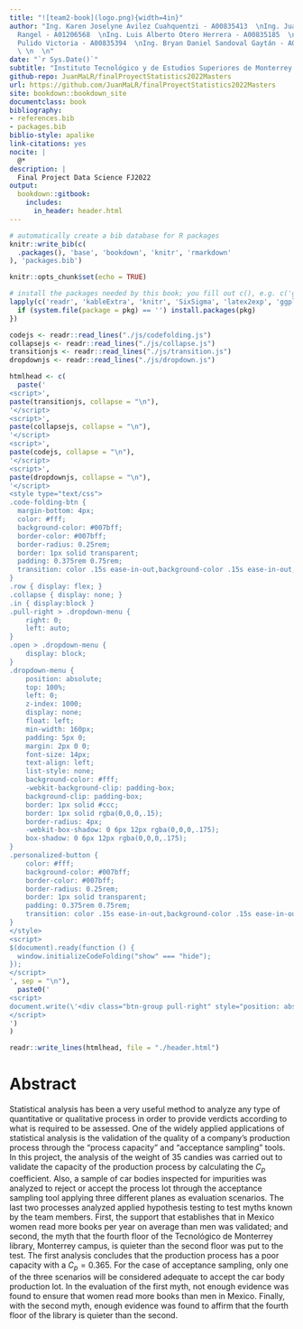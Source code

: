 ```yaml
---
title: "![team2-book](logo.png){width=4in}"
author: "Ing. Karen Joselyne Avilez Cuahquentzi - A00835413  \nIng. Juan Manuel Ledesma
  Rangel - A01206568  \nIng. Luis Alberto Otero Herrera - A00835185  \nIng. Luis Antonio
  Pulido Victoria - A00835394  \nIng. Bryan Daniel Sandoval Gaytán - A00835418  \n
  \ \n  \n"
date: "`r Sys.Date()`"
subtitle: "Instituto Tecnológico y de Estudios Superiores de Monterrey  \nCampus Monterrey\n"
github-repo: JuanMaLR/finalProyectStatistics2022Masters
url: https://github.com/JuanMaLR/finalProyectStatistics2022Masters
site: bookdown::bookdown_site
documentclass: book
bibliography:
- references.bib
- packages.bib
biblio-style: apalike
link-citations: yes
nocite: |
  @*
description: |
  Final Project Data Science FJ2022
output:
  bookdown::gitbook:
    includes:
      in_header: header.html
---
```


```r
# automatically create a bib database for R packages
knitr::write_bib(c(
  .packages(), 'base', 'bookdown', 'knitr', 'rmarkdown'
), 'packages.bib')
```

```r
knitr::opts_chunk$set(echo = TRUE)

# install the packages needed by this book; you fill out c(), e.g. c('ggplot2', 'dplyr')
lapply(c('readr', 'kableExtra', 'knitr', 'SixSigma', 'latex2exp', 'ggplot2', 'boot', 'remotes', 'bookdown'), function(pkg) {
  if (system.file(package = pkg) == '') install.packages(pkg)
})
```

```R
codejs <- readr::read_lines("./js/codefolding.js")
collapsejs <- readr::read_lines("./js/collapse.js")
transitionjs <- readr::read_lines("./js/transition.js")
dropdownjs <- readr::read_lines("./js/dropdown.js")

htmlhead <- c(
  paste('
<script>',
paste(transitionjs, collapse = "\n"),
'</script>
<script>',
paste(collapsejs, collapse = "\n"),
'</script>
<script>',
paste(codejs, collapse = "\n"),
'</script>
<script>',
paste(dropdownjs, collapse = "\n"),
'</script>
<style type="text/css">
.code-folding-btn { 
  margin-bottom: 4px; 
  color: #fff;
  background-color: #007bff;
  border-color: #007bff;
  border-radius: 0.25rem;
  border: 1px solid transparent;
  padding: 0.375rem 0.75rem;
  transition: color .15s ease-in-out,background-color .15s ease-in-out,border-color .15s ease-in-out,box-shadow .15s ease-in-out;
}
.row { display: flex; }
.collapse { display: none; }
.in { display:block }
.pull-right > .dropdown-menu {
    right: 0;
    left: auto;
}
.open > .dropdown-menu {
    display: block;
}
.dropdown-menu {
    position: absolute;
    top: 100%;
    left: 0;
    z-index: 1000;
    display: none;
    float: left;
    min-width: 160px;
    padding: 5px 0;
    margin: 2px 0 0;
    font-size: 14px;
    text-align: left;
    list-style: none;
    background-color: #fff;
    -webkit-background-clip: padding-box;
    background-clip: padding-box;
    border: 1px solid #ccc;
    border: 1px solid rgba(0,0,0,.15);
    border-radius: 4px;
    -webkit-box-shadow: 0 6px 12px rgba(0,0,0,.175);
    box-shadow: 0 6px 12px rgba(0,0,0,.175);
}
.personalized-button {
    color: #fff;
    background-color: #007bff;
    border-color: #007bff;
    border-radius: 0.25rem;
    border: 1px solid transparent;
    padding: 0.375rem 0.75rem;
    transition: color .15s ease-in-out,background-color .15s ease-in-out,border-color .15s ease-in-out,box-shadow .15s ease-in-out;
}
</style>
<script>
$(document).ready(function () {
  window.initializeCodeFolding("show" === "hide");
});
</script>
', sep = "\n"),
  paste0('
<script>
document.write(\'<div class="btn-group pull-right" style="position: absolute; top: 20%; right: 2%; z-index: 200"><button type="button" class="btn btn-default btn-xs dropdown-toggle personalized-button" data-toggle="dropdown" aria-haspopup="true" aria-expanded="true" data-_extension-text-contrast=""><span>Code</span> <span class="caret"></span></button><ul class="dropdown-menu" style="min-width: 50px;"><li><a id="rmd-show-all-code" href="#">Show All Code</a></li><li><a id="rmd-hide-all-code" href="#">Hide All Code</a></li></ul></div>\')
</script>
')
)

readr::write_lines(htmlhead, file = "./header.html")
```

# Abstract

Statistical analysis has been a very useful method to analyze any type of quantitative or qualitative process in order to provide verdicts according to what is required to be assessed. One of the widely applied applications of statistical analysis is the validation of the quality of a company's production process through the "process capacity" and "acceptance sampling" tools. In this project, the analysis of the weight of 35 candies was carried out to validate the capacity of the production process by calculating the $C_p$ coefficient. Also, a sample of car bodies inspected for impurities was analyzed to reject or accept the process lot through the acceptance sampling tool applying three different planes as evaluation scenarios. The last two processes analyzed applied hypothesis testing to test myths known by the team members. First, the support that establishes that in Mexico women read more books per year on average than men was validated; and second, the myth that the fourth floor of the Tecnológico de Monterrey library, Monterrey campus, is quieter than the second floor was put to the test. The first analysis concludes that the production process has a poor capacity with a $C_p=0.365$. For the case of acceptance sampling, only one of the three scenarios will be considered adequate to accept the car body production lot. In the evaluation of the first myth, not enough evidence was found to ensure that women read more books than men in Mexico. Finally, with the second myth, enough evidence was found to affirm that the fourth floor of the library is quieter than the second.
